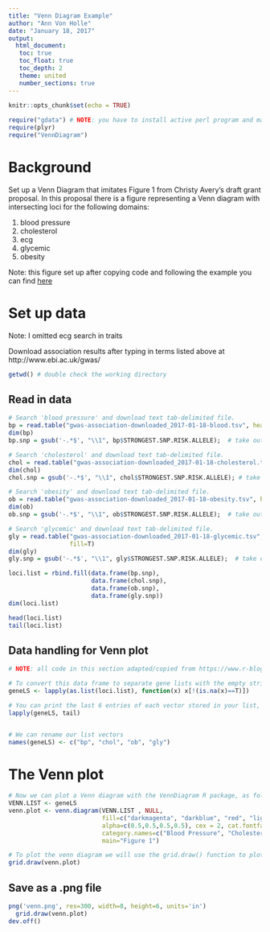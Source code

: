 ```yaml
---
title: "Venn Diagram Example"
author: "Ann Von Holle"
date: "January 18, 2017"
output:
  html_document:
   toc: true
   toc_float: true
   toc_depth: 2
   theme: united
   number_sections: true
---
```


```r
knitr::opts_chunk$set(echo = TRUE)
   
require("gdata") # NOTE: you have to install active perl program and make sure it is in the PATH for Microsoft Windows computers.
require(plyr)
require("VennDiagram")

```

# Background

Set up a Venn Diagram that imitates Figure 1 from Christy Avery's draft grant proposal. In this proposal there is a figure representing a Venn diagram with intersecting loci for the following domains:

1. blood pressure
2. cholesterol
3. ecg
4. glycemic
5. obesity

Note: this figure set up after copying code and following the example you can find [here](https://www.r-bloggers.com/working-with-venn-diagrams/)

# Set up data

Note: I omitted ecg search in traits


Download association results after typing in terms listed above at http://www.ebi.ac.uk/gwas/

```r
getwd() # double check the working directory
```

## Read in data
```r
# Search 'blood pressure' and download text tab-delimited file.
bp = read.table("gwas-association-downloaded_2017-01-18-blood.tsv", header=T, sep="\t")
dim(bp)
bp.snp = gsub('-.*$', "\\1", bp$STRONGEST.SNP.RISK.ALLELE);  # take out allele value at end

# Search 'cholesterol' and download text tab-delimited file.
chol = read.table("gwas-association-downloaded_2017-01-18-cholesterol.tsv", header=T, sep="\t")
dim(chol)
chol.snp = gsub('-.*$', "\\1", chol$STRONGEST.SNP.RISK.ALLELE); # take out allele value at end

# Search 'obesity' and download text tab-delimited file.
ob = read.table("gwas-association-downloaded_2017-01-18-obesity.tsv", header=T, sep="\t")
dim(ob)
ob.snp = gsub('-.*$', "\\1", ob$STRONGEST.SNP.RISK.ALLELE);  # take out allele value at end

# Search 'glycemic' and download text tab-delimited file.
gly = read.table("gwas-association-downloaded_2017-01-18-glycemic.tsv", header=T, sep="\t",
                 fill=T)
dim(gly)
gly.snp = gsub('-.*$', "\\1", gly$STRONGEST.SNP.RISK.ALLELE);  # take out allele value at end

loci.list = rbind.fill(data.frame(bp.snp), 
                       data.frame(chol.snp),
                       data.frame(ob.snp),
                       data.frame(gly.snp))
dim(loci.list)

head(loci.list)
tail(loci.list)

```

## Data handling for Venn plot

```r
# NOTE: all code in this section adapted/copied from https://www.r-bloggers.com/working-with-venn-diagrams/

# To convert this data frame to separate gene lists with the empty strings removed we can use lapply() with our home made  function(x) x[x != ""]
geneLS <- lapply(as.list(loci.list), function(x) x[!(is.na(x)==T)])

# You can print the last 6 entries of each vector stored in your list, as follows:
lapply(geneLS, tail)


# We can rename our list vectors
names(geneLS) <- c("bp", "chol", "ob", "gly")

```

# The Venn plot

```r
# Now we can plot a Venn diagram with the VennDiagram R package, as follows:
VENN.LIST <- geneLS
venn.plot <- venn.diagram(VENN.LIST , NULL, 
                          fill=c("darkmagenta", "darkblue", "red", "lightblue"), 
                          alpha=c(0.5,0.5,0.5,0.5), cex = 2, cat.fontface=4,
                          category.names=c("Blood Pressure", "Cholesterol", "Obesity", "Glycemic"), 
                          main="Figure 1")

# To plot the venn diagram we will use the grid.draw() function to plot the venn diagram
grid.draw(venn.plot)

```


## Save as a .png file

```r

png('venn.png', res=300, width=8, height=6, units='in')
  grid.draw(venn.plot)
dev.off()

```